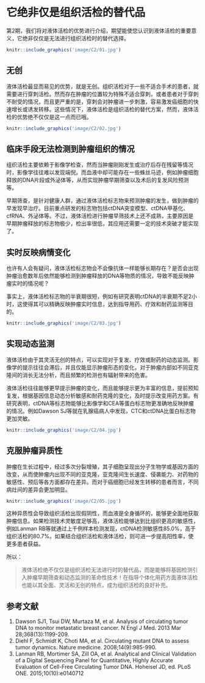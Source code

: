 # 它绝非仅是组织活检的替代品{#not-only-for-replace-tissue}

第2期，我们将对液体活检的优势进行介绍，期望能使您认识到液体活检的重要意义，它绝非仅仅是无法进行组织活检时的替代选择。

```r
knitr::include_graphics('image/C2/01.jpg')
```

## 无创

液体活检最显而易见的优势，就是无创。组织活检对于一些不适合手术的患者，就需要进行穿刺活检。然而存在肿瘤的位置较为特殊不适合穿刺，或者患者对于穿刺不耐受的情况，而且更严重的是，穿刺会对肿瘤进一步刺激，容易激发癌细胞的快速增长或诱发转移。这些情况下，液体活检是组织活检的替代方案，然而，液体活检的优势绝不仅仅是这一点而已哦。

```r
knitr::include_graphics('image/C2/02.jpg')
```

## 临床手段无法检测到肿瘤组织的情况

组织活检主要依赖于影像学检查，然而当肿瘤刚刚发生或治疗后存在残留等情况时，影像学往往难以发现端倪。而血液中却可能存在一些蛛丝马迹，例如肿瘤细胞释放的DNA片段或外泌体等，从而实现肿瘤早期筛查以及术后的复发风险预测等。

早期筛查，是针对健康人群，通过液体活检标志物来预测肿瘤的发生，做到肿瘤的早发现早治疗。目前重点研发的标志物包括ctDNA突变模型、ctDNA甲基化、cfRNA、外泌体等。不过，液体活检进行肿瘤早筛技术上还不成熟，主要原因是早期肿瘤释放的标志物极少，检出率很低，其应用还需要一定的技术突破才能实现了。

## 实时反映病情变化

也许有人会有疑问，液体活检标志物会不会像抗体一样能够长期存在？是否会出现肿瘤治愈数年后依然能够检测到肿瘤释放的DNA等物质的情况，导致不能反映肿瘤实时的情况呢？

事实上，液体活检标志物的半衰期很短，例如有研究表明ctDNA的半衰期不足2小时，这使得其可以精确反映肿瘤实时信息，达到指导用药、疗效和耐药监测等目的。

```r
knitr::include_graphics('image/C2/03.jpg')
```

## 实现动态监测

液体活检由于其灵活无创的特点，可以实现对于复发、疗效或耐药的动态监测。影像学的提示往往会滞后，并且仅能显示肿瘤形态的变化，对于肿瘤内部如不同亚克隆间的消长无法分析，而且频繁的检测也有辐射带来的危害。

液体活检往往能够更早提示肿瘤的变化，而且能够提示更为丰富的信息，提前预知复发，根据基因信息动态分析敏感和耐药克隆的变化，及时提示改变用药方案。有研究表明，ctDNA等标志物能够比影像学和CEA等蛋白标志物更准确地反映肿瘤的情况。例如Dawson SJ等就在乳腺癌病人中发现，CTC和ctDNA比蛋白标志物更加灵敏。

```r
knitr::include_graphics('image/C2/04.jpg')
```

## 克服肿瘤异质性

肿瘤在生长过程中，经过多次分裂增殖，其子细胞呈现出分子生物学或基因方面的改变，从而使肿瘤内出现不同的亚克隆，亚克隆间生长速度、侵袭能力、对药物的敏感性、预后等各方面都存在差异。而对于癌细胞已经发生转移的患者而言，不同病灶间的差异会更加明显。

```r
knitr::include_graphics('image/C2/05.jpg')
```

这种异质性会导致组织活检出现假阴性，而血液是全身循环的，能够更全面地获取肿瘤信息。如果检测技术灵敏度足够高，液体活检能够达到比组织更高的敏感性，例如Lanman RB等就通过上千例样本检测发现，ctDNA检测敏感性85.0%，高于组织活检的80.7%。如果结合组织活检和液体活检，则可进一步提高阳性率，使更多患者获益。

所以：

> 
液体活检绝不仅仅是组织活检无法进行时的替代品，而是能够将基因检测引入肿瘤早期筛查和动态监测的革命性技术！在指导个体化用药方面液体活检也能以其全面、灵活和无创的特点，成为组织活检的良好补充。

## 参考文献{#ref .unnumbered}

1. Dawson SJ1, Tsui DW, Murtaza M, et al. Analysis of circulating tumor DNA to monitor metastatic breast cancer. N Engl J Med. 2013 Mar 28;368(13):1199-209.
2. Diehl F, Schmidt K, Choti MA, et al. Circulating mutant DNA to assess tumor dynamics. Nature medicine. 2008;14(9):985-990.
3. Lanman RB, Mortimer SA, Zill OA, et al. Analytical and Clinical Validation of a Digital Sequencing Panel for Quantitative, Highly Accurate Evaluation of Cell-Free Circulating Tumor DNA. Hoheisel JD, ed. PLoS ONE. 2015;10(10):e0140712

